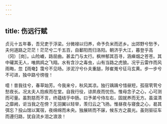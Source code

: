 ```yaml
---
---
---
```

title: 伤远行赋
---



贞元十五年春，吾兄吏于浮梁。分微禄以归养，命予负米而还乡。出郊野兮愁予，夫何道路之茫茫！茫茫兮二千五百，自鄱阳而归洛阳。朝济乎大江，暮登乎高（冈）［岗］。山险巇，路屈曲。甚孟门与太行。枫林郁其百寻，涵瘅烟之苍苍。其中礶其无人，唯鹧鸪之飞翔。水有含沙之毒虫，山有当路之虎狼。况乎云雷作而风雨晦，忽【雨奄】霭兮不见旸。涉泥泞兮仆夫重膇，陟崔嵬兮征马玄黄。步一步兮不可进，独中路兮徬徨！

噫！昔我往兮，春草始芳。今我来兮，秋风其凉。独行踽踽兮惜昼短，孤宿茕茕兮愁夜长。况太夫人抱疾而在堂。自我行役，谅夙夜而忧伤。惟母念子之心，心可测而可量。虽割慈而不言，终蕴结乎中肠。曰予弟兮侍左右，固就养而无方。虽温清之靡阙，讵当我之在傍？无羽翼以轻举，羡归云之飞扬。惟昼夜与寝食之心，曷其弭忘？投山馆以寓宿，夜绵绵而未央。独展转而不寐，候东方之晨光。虽则驱征车而遵归路，犹自流乡泪之浪浪！